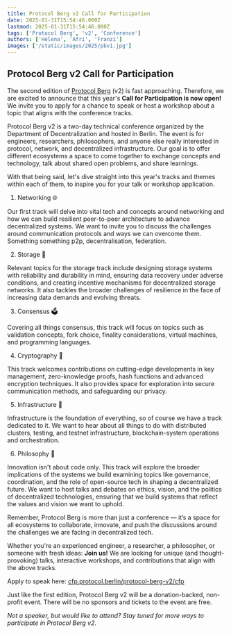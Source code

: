 ```yaml
---
title: Protocol Berg v2 Call for Participation
date: 2025-01-31T15:54:46.000Z
lastmod: 2025-01-31T15:54:46.000Z
tags: ['Protocol Berg', 'v2', 'Conference']
authors: ['Helena', 'Afri', 'Franzi']
images: ['/static/images/2025/pbv1.jpg']
---
```


## Protocol Berg v2 Call for Participation

The second edition of [Protocol Berg](https://protocol.berlin) (v2) is fast approaching. Therefore, we are excited to announce that this year's **Call for Participation is now open!** We invite you to apply for a chance to speak or host a workshop about a topic that aligns with the conference tracks.

Protocol Berg v2 is a two-day technical conference organized by the Department of Decentralization and hosted in Berlin. The event is for engineers, researchers, philosophers, and anyone else really interested in protocol, network, and decentralized infrastructure. Our goal is to offer different ecosystems a space to come together to exchange concepts and technology, talk about shared open problems, and share learnings.

With that being said, let's dive straight into this year's tracks and themes within each of them, to inspire you for your talk or workshop application.

1. Networking 🌐

Our first track will delve into vital tech and concepts around networking and how we can build resilient peer-to-peer architecture to advance decentralized systems. We want to invite you to discuss the challenges around communication protocols and ways we can overcome them. Something something p2p, decentralisation, federation.

2. Storage 💾

Relevant topics for the storage track include designing storage systems with reliability and durability in mind, ensuring data recovery under adverse conditions, and creating incentive mechanisms for decentralized storage networks. It also tackles the broader challenges of resilience in the face of increasing data demands and evolving threats.

3. Consensus 🗳️

Covering all things consensus, this track will focus on topics such as validation concepts, fork choice, finality considerations, virtual machines, and programming languages.

4. Cryptography 🔐

This track welcomes contributions on cutting-edge developments in key management, zero-knowledge proofs, hash functions and advanced encryption techniques. It also provides space for exploration into secure communication methods, and safeguarding our privacy.

5. Infrastructure 💾

Infrastructure is the foundation of everything, so of course we have a track dedicated to it. We want to hear about all things to do with distributed clusters, testing, and testnet infrastructure, blockchain-system operations and orchestration.

6. Philosophy 🤔

Innovation isn't about code only. This track will explore the broader implications of the systems we build examining topics like governance, coordination, and the role of open-source tech in shaping a decentralized future. We want to host talks and debates on ethics, vision, and the politics of decentralized technologies, ensuring that we build systems that reflect the values and vision we want to uphold.

Remember, Protocol Berg is more than just a conference — it’s a space for all ecosystems to collaborate, innovate, and push the discussions around the challenges we are facing in decentralized tech.

Whether you're an experienced engineer, a researcher, a philosopher, or someone with fresh ideas: **Join us!** We are looking for unique (and thought-provoking) talks, interactive workshops, and contributions that align with the above tracks.

Apply to speak here: [cfp.protocol.berlin/protocol-berg-v2/cfp](https://cfp.protocol.berlin/protocol-berg-v2/cfp)

Just like the first edition, Protocol Berg v2 will be a donation-backed, non-profit event. There will be no sponsors and tickets to the event are free.

_Not a speaker, but would like to attend? Stay tuned for more ways to participate in Protocol Berg v2._
